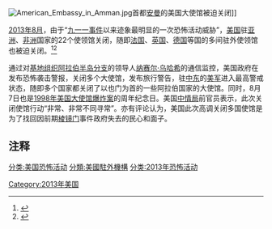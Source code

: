 [[File:American_Embassy_in_Amman.jpg|thumbnail]]首都[[安曼|安曼]]的美国大使馆被迫关闭]]

[[2013年8月|2013年8月]]，由于“[[九一一事件|九一一事件]]以来迹象最明显的一次恐怖活动威胁”，[[美国|美国]]驻[[亚洲|亚洲]]、[[非洲|非洲]]国家的22个使领馆关闭，随即[[法国|法国]]、[[英国|英国]]、[[德国|德国]]等国的多间驻外使领馆也被迫关闭。<ref>{{Cite web |title=美19个驻外使馆关闭至10日 系截获“基地”密信 |url=https://news.sohu.com/20130806/n383445647.shtml |access-date=2021-08-31 |date=2013-08-06 |publisher=[[京华时报|京华时报]] |archive-date=2021-08-31 |archive-url=https://web.archive.org/web/20210831145437/https://news.sohu.com/20130806/n383445647.shtml }}</ref><ref>{{Cite web |title=Embassies close as U.S. issues global travel alert due to threat - CNNPolitics |url=https://www.cnn.com/2013/08/03/politics/us-embassies-close/index.html |access-date=2021-08-31 |author=Chris Lawrence, Barbara Starr, Tom Cohen |work=[[CNN|CNN]] |archive-date=2021-08-31 |archive-url=https://web.archive.org/web/20210831154639/https://www.cnn.com/2013/08/03/politics/us-embassies-close/index.html }}</ref>

通过对[[基地组织阿拉伯半岛分支|基地组织阿拉伯半岛分支]]的领导人[[纳赛尔·乌哈希|纳赛尔·乌哈希]]的通信监控，美国政府在发布恐怖袭击警报，关闭多个大使馆，发布旅行警告，驻[[中东|中东]]的[[美军|美军]]进入最高警戒状态，随即多个国家都关闭了以也门为首的一些阿拉伯国家的大使馆。同时，8月7日也是[[1998年美国大使馆爆炸案|1998年美国大使馆爆炸案]]的周年纪念日。美国[[中情局|中情局]]前官员表示，此次关闭使馆行动“非常、非常不同寻常”。亦有评论认为，美国此次高调关闭多国使馆是为了找回因前期[[棱镜门|棱镜门]]事件政府失去的民心和面子。

==注释==
<references />

[[分类:美国恐怖活动|分类:美国恐怖活动]]
[[分類:美國駐外機構|分類:美國駐外機構]]
[[分类:2013年恐怖活动|分类:2013年恐怖活动]]
[[Category:2013年美国|Category:2013年美国]]